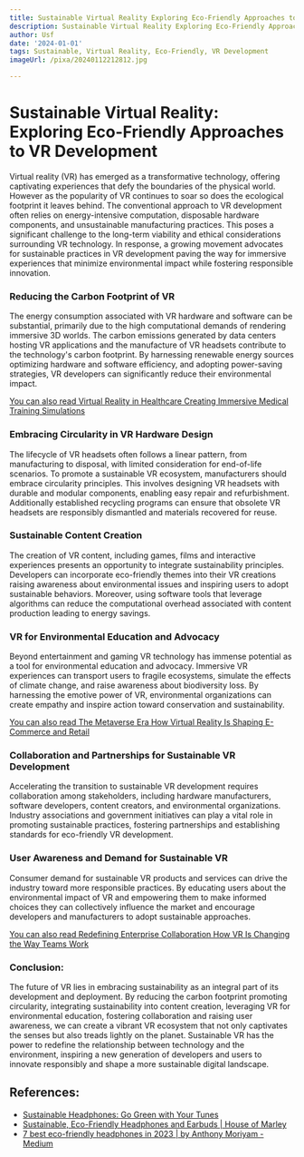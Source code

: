 ```yaml
---
title: Sustainable Virtual Reality Exploring Eco-Friendly Approaches to VR Development
description: Sustainable Virtual Reality Exploring Eco-Friendly Approaches to VR Development
author: Usf
date: '2024-01-01'
tags: Sustainable, Virtual Reality, Eco-Friendly, VR Development
imageUrl: /pixa/20240112212812.jpg

---
```

# Sustainable Virtual Reality: Exploring Eco-Friendly Approaches to  VR Development

Virtual reality (VR) has emerged as a transformative technology, offering captivating experiences that defy the boundaries of the physical world. However as  the popularity  of VR continues to  soar so does the ecological footprint it leaves behind. The conventional approach  to VR development often relies on energy-intensive  computation, disposable hardware components, and unsustainable  manufacturing practices. This poses a significant challenge to the long-term viability and ethical considerations surrounding VR technology. In response,  a growing movement advocates for sustainable practices in VR development paving the way for immersive experiences  that minimize environmental impact while fostering responsible innovation.

### Reducing the Carbon Footprint of VR

The energy consumption associated with VR hardware and software can be  substantial, primarily due to the high computational demands of rendering immersive 3D worlds. The carbon emissions generated by data centers hosting VR applications and the manufacture of VR  headsets contribute to the technology's carbon footprint. By harnessing renewable energy sources optimizing hardware and  software efficiency,  and adopting power-saving  strategies, VR developers can significantly reduce their environmental impact.

[You can also read Virtual Reality in Healthcare Creating Immersive  Medical  Training Simulations](Virtual%20Reality%20in%20Healthcare%20Creating%20Immersive%20Medical%20Training%20Simulations)


### Embracing Circularity in VR Hardware Design

The  lifecycle  of VR headsets often follows a linear pattern, from  manufacturing to disposal, with limited consideration  for end-of-life scenarios. To promote a sustainable VR ecosystem, manufacturers should embrace circularity  principles. This involves  designing  VR headsets  with durable and modular components, enabling easy  repair and refurbishment. Additionally  established recycling programs can ensure that obsolete VR headsets are responsibly dismantled and materials recovered for reuse.

### Sustainable  Content Creation

The creation of VR content, including games, films  and interactive experiences presents an opportunity to integrate sustainability principles. Developers can incorporate  eco-friendly themes into their VR creations raising awareness about environmental issues and inspiring users to adopt sustainable behaviors. Moreover, using software tools that leverage algorithms can  reduce the computational overhead associated with content production leading  to energy  savings.

### VR  for Environmental Education and Advocacy

Beyond entertainment and gaming VR technology has immense potential  as a tool for environmental education and advocacy. Immersive VR experiences can transport users to fragile ecosystems, simulate the effects of climate change, and raise awareness about biodiversity loss. By harnessing the emotive power of  VR, environmental organizations  can create empathy and  inspire action toward conservation and sustainability.

[You  can also read The Metaverse  Era How Virtual Reality Is Shaping E-Commerce and Retail](The%20Metaverse%20Era%20How%20Virtual%20Reality%20Is%20Shaping%20E-Commerce%20and%20Retail)


### Collaboration and Partnerships for Sustainable VR Development

Accelerating the transition to sustainable VR development  requires collaboration  among stakeholders, including hardware manufacturers, software developers, content creators, and environmental organizations. Industry associations and  government initiatives can play  a vital role in  promoting sustainable practices, fostering partnerships and establishing standards for eco-friendly VR development.

### User Awareness and  Demand for Sustainable VR

Consumer demand  for sustainable VR products and services can drive the industry toward  more responsible practices. By educating users about the environmental impact of  VR and empowering them to make informed choices they can collectively influence the market and encourage developers and manufacturers to adopt sustainable approaches.

[You can  also  read Redefining Enterprise Collaboration How VR Is Changing the  Way Teams Work](Redefining%20Enterprise%20Collaboration%20How%20VR%20Is%20Changing%20the%20Way%20Teams%20Work)


### Conclusion:

The future of VR lies in embracing  sustainability  as an integral part  of its development and deployment. By reducing the carbon footprint promoting  circularity, integrating sustainability into content creation, leveraging VR for environmental education, fostering collaboration and raising user awareness, we can create a  vibrant VR  ecosystem that  not only captivates the  senses but also treads lightly on the planet. Sustainable VR has the power to redefine the relationship  between technology and the environment, inspiring a new generation of developers and users to innovate responsibly and shape a more sustainable digital landscape.

## References:
- [Sustainable Headphones: Go Green with Your Tunes](https://playitgreen.com/sustainable-headphones-go-green-with-your-tunes/)
- [Sustainable, Eco-Friendly Headphones and Earbuds | House of Marley](https://www.thehouseofmarley.com/headphones/)
- [7 best eco-friendly headphones in 2023 | by Anthony Moriyam - Medium](https://anthonymoriyamrv.medium.com/7-best-eco-friendly-headphones-in-2023-89e8155df060)
